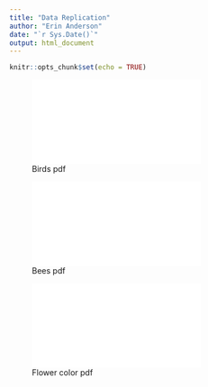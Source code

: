 ```yaml
---
title: "Data Replication"
author: "Erin Anderson"
date: "`r Sys.Date()`"
output: html_document
---
```


```r
knitr::opts_chunk$set(echo = TRUE)
```
![Birds pdf](/Users/erin/desktop/Australian Journal of Ecology - 2009 - Cunningham - Quantifying observer heterogeneity in bird counts.pdf)

![Bees pdf](/Users/erin/desktop/honey_bees.pdf)

![Flower color pdf](/Users/erin/desktop/flower_color.pdf)

